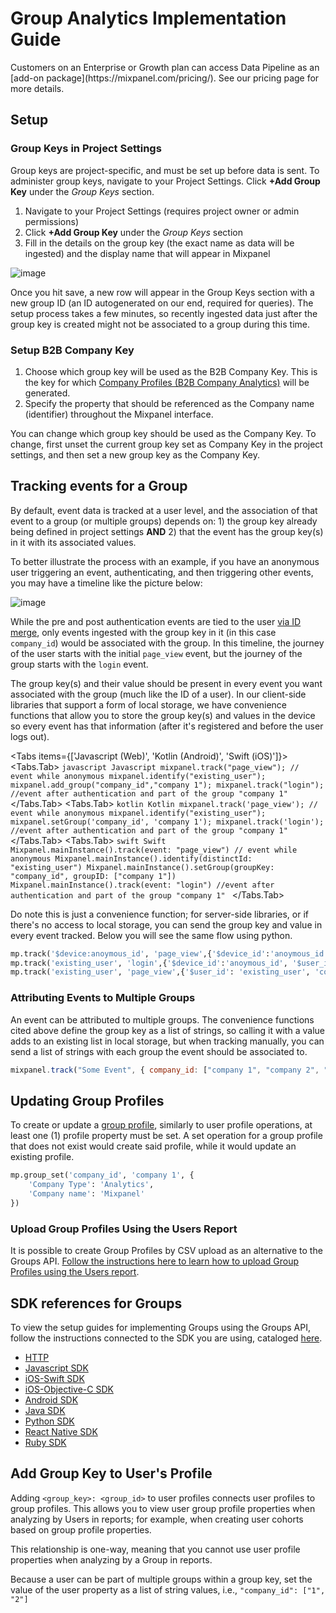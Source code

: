 
# Group Analytics Implementation Guide

<Callout type="info">
  Customers on an Enterprise or Growth plan can access Data Pipeline as an [add-on package](https://mixpanel.com/pricing/). See our pricing page for more details.
</Callout>

## Setup

### Group Keys in Project Settings

Group keys are project-specific, and must be set up before data is sent. To administer group keys, navigate to your Project Settings. Click **+Add Group Key** under the *Group Keys* section.

1. Navigate to your Project Settings (requires project owner or admin permissions)
2. Click **+Add Group Key** under the *Group Keys* section
3. Fill in the details on the group key (the exact name as data will be ingested) and the display name that will appear in Mixpanel

![image](/group_setup_1.png "Add Group Key")

Once you hit save, a new row will appear in the Group Keys section with a new group ID (an ID autogenerated on our end, required for queries). The setup process takes a few minutes, so recently ingested data just after the group key is created might not be associated to a group during this time.

### Setup B2B Company Key

1. Choose which group key will be used as the B2B Company Key. This is the key for which [Company Profiles (B2B Company Analytics)](../group-analytics#company-profiles) will be generated.
2. Specify the property that should be referenced as the Company name (identifier) throughout the Mixpanel interface.

<Callout type="info">
  You can change which group key should be used as the Company Key. To change, first unset the current group key set as Company Key in the project settings, and then set a new group key as the Company Key.
</Callout>

## Tracking events for a Group

By default, event data is tracked at a user level, and the association of that event to a group (or multiple groups) depends on: 1) the group key already being defined in project settings **AND** 2) that the event has the group key(s) in it with its associated values.

To better illustrate the process with an example, if you have an anonymous user triggering an event, authenticating, and then triggering other events, you may have a timeline like the picture below:

![image](/group_setup_2.png "Associating events to groups")

While the pre and post authentication events are tied to the user [via ID merge](../../tracking-methods/id-management), only events ingested with the group key in it (in this case `company_id`) would be associated with the group. In this timeline, the journey of the user starts with the initial `page_view` event, but the journey of the group starts with the `login` event.

The group key(s) and their value should be present in every event you want associated with the group (much like the ID of a user). In our client-side libraries that support a form of local storage, we have convenience functions that allow you to store the group key(s) and values in the device so every event has that information (after it's registered and before the user logs out).

<Tabs items={['Javascript (Web)', 'Kotlin (Android)', 'Swift (iOS)']}>
	<Tabs.Tab>
	```javascript Javascript
	mixpanel.track("page_view"); // event while anonymous
  mixpanel.identify("existing_user");
  mixpanel.add_group("company_id","company 1");
  mixpanel.track("login"); //event after authentication and part of the group "company 1"
	```
	</Tabs.Tab>
	<Tabs.Tab>
	```kotlin Kotlin
	mixpanel.track('page_view'); // event while anonymous
  mixpanel.identify("existing_user");
  mixpanel.setGroup('company_id', 'company 1');
  mixpanel.track('login'); //event after authentication and part of the group "company 1"
	```
	</Tabs.Tab>
	<Tabs.Tab>
	```swift Swift
	Mixpanel.mainInstance().track(event: "page_view") // event while anonymous
  Mixpanel.mainInstance().identify(distinctId: "existing_user")
  Mixpanel.mainInstance().setGroup(groupKey: "company_id", groupID: ["company 1"])
  Mixpanel.mainInstance().track(event: "login") //event after authentication and part of the group "company 1"
	```
	</Tabs.Tab>
</Tabs>

Do note this is just a convenience function; for server-side libraries, or if there's no access to local storage, you can send the group key and value in every event tracked. Below you will see the same flow using python.

```python
mp.track('$device:anoymous_id', 'page_view',{'$device_id':'anoymous_id'})
mp.track('existing_user', 'login',{'$device_id':'anoymous_id', '$user_id': 'existing_user', 'company_id': ['company 1']})
mp.track('existing_user', 'page_view',{'$user_id': 'existing_user', 'company_id': ['company 1']})
```

### Attributing Events to Multiple Groups

An event can be attributed to multiple groups. The convenience functions cited above define the group key as a list of strings, so calling it with a value adds to an existing list in local storage, but when tracking manually, you can send a list of strings with each group the event should be associated to.

```javascript Javascript
mixpanel.track("Some Event", { company_id: ["company 1", "company 2", "company 3"] });
```

## Updating Group Profiles

To create or update a [group profile](../group-analytics#group-profiles), similarly to user profile operations, at least one (1) profile property must be set. A set operation for a group profile that does not exist would create said profile, while it would update an existing profile.

```python
mp.group_set('company_id', 'company 1', {
    'Company Type': 'Analytics',
    'Company name': 'Mixpanel'
})
```

### Upload Group Profiles Using the Users Report

It is possible to create Group Profiles by CSV upload as an alternative to the Groups API. [Follow the instructions here to learn how to upload Group Profiles using the Users report](/docs/data-structure/user-profiles#importing-from-csv).

## SDK references for Groups

To view the setup guides for implementing Groups using the Groups API, follow the instructions connected to the SDK you are using, cataloged [here](/docs/tracking-methods/sdks).

- [HTTP](https://developer.mixpanel.com/reference/group-set-property)
- [Javascript SDK](/docs/tracking-methods/sdks/javascript#group-analytics)
- [iOS-Swift SDK](/docs/tracking-methods/sdks/swift#group-analytics)
- [iOS-Objective-C SDK](/docs/tracking-methods/sdks/ios#group-analytics)
- [Android SDK](/docs/tracking-methods/sdks/android#group-analytics)
- [Java SDK](/docs/tracking-methods/sdks/java#group-analytics)
- [Python SDK](/docs/tracking-methods/sdks/python#group-analytics)
- [React Native SDK](/docs/tracking-methods/sdks/react-native#group-analytics)
- [Ruby SDK](/docs/tracking-methods/sdks/ruby#group-analytics)

## Add Group Key to User's Profile

Adding `<group_key>: <group_id>` to user profiles connects user profiles to group profiles. This allows you to view user group profile properties when analyzing by Users in reports; for example, when creating user cohorts based on group profile properties.

This relationship is one-way, meaning that you cannot use user profile properties when analyzing by a Group in reports.

Because a user can be part of multiple groups within a group key, set the value of the user property as a list of string values, i.e., `"company_id": ["1", "2"]`
